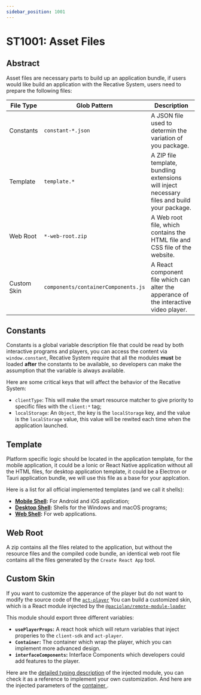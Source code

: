 ```yaml
---
sidebar_position: 1001
---
```


# ST1001: Asset Files

## Abstract

Asset files are necessary parts to build up an application bundle, if users
would like build an application with the Recative System, users need to prepare
the following files:

| File Type   | Glob Pattern                        | Description                                                                                  |
| ----------- | ----------------------------------- | -------------------------------------------------------------------------------------------- |
| Constants   | `constant-*.json`                   | A JSON file used to determin the variation of you package.                                   |
| Template    | `template.*`                        | A ZIP file template, bundling extensions will inject necessary files and build your package. |
| Web Root    | `*-web-root.zip`                    | A Web root file, which contains the HTML file and CSS file of the website.                   |
| Custom Skin | `components/containerComponents.js` | A React component file which can alter the apperance of the interactive video player.        |

## Constants

Constants is a global variable description file that could be read by both 
interactive programs and players, you can access the content via
`window.constant`, Recative System require that all the modules **must** be
loaded **after** the constants to be available, so developers can make the
assumption that the variable is always available.

Here are some critical keys that will affect the behavior of the Recative
System:

* `clientType`: This will make the smart resource matcher to give priority to
  specific files with the `client:*` tag;
* `localStorage`: An `Object`, the key is the `localStorage` key, and the value
  is the `localStorage` value, this value will be rewited each time when the
  application launched.

## Template

Platform specific logic should be located in the application template, for the
mobile application, it could be a Ionic or React Native application without all
the HTML files, for desktop application template, it could be a Electron or
Tauri application bundle, we will use this file as a base for your applcation.

Here is a list for all official implemented templates (and we call it shells):
* **[Mobile Shell](https://github.com/recative/recative-system/tree/master/packages/mobile-shell):** For Android and iOS application;
* **[Desktop Shell](https://github.com/recative/recative-system/tree/master/packages/desktop-shell):** Shells for the Windows and macOS programs;
* **[Web Shell](https://github.com/recative/recative-system/tree/master/packages/web-shell):** For web applications.

## Web Root

A zip contains all the files related to the application, but without the
resource files and the compiled code bundle, an identical web root file contains
all the files generated by the `Create React App` tool.

## Custom Skin

If you want to customize the apperance of the player but do not want to modify
the source code of the [`act-player`](https://github.com/recative/recative-system/tree/master/packages/act-player)
You can build a customized skin, which is a React module injected by the [`@paciolan/remote-module-loader`](https://www.npmjs.com/package/@paciolan/remote-module-loader)

This module should export three different variables:
* **`usePlayerProps`:** A react hook which will return variables that inject
  properies to the `client-sdk` and `act-player`.
* **`Container`:** The container which wrap the player, which you can implement
  more advanced design.
* **`interfaceComponents`:** Interface Components which developers could add
  features to the player.

Here are the [detailed typing description](https://github.com/recative/recative-system/blob/94572bda8a1e6bb8f71cb51b7456587186ca99d4/packages/client-sdk/src/components/Content.tsx#L89-L96)
of the injected module, you can check it as a reference to implement your own
customization. And here are the injected parameters of the [container 
](https://github.com/recative/recative-system/blob/94572bda8a1e6bb8f71cb51b7456587186ca99d4/packages/client-sdk/src/components/Content.tsx#L289-L317).